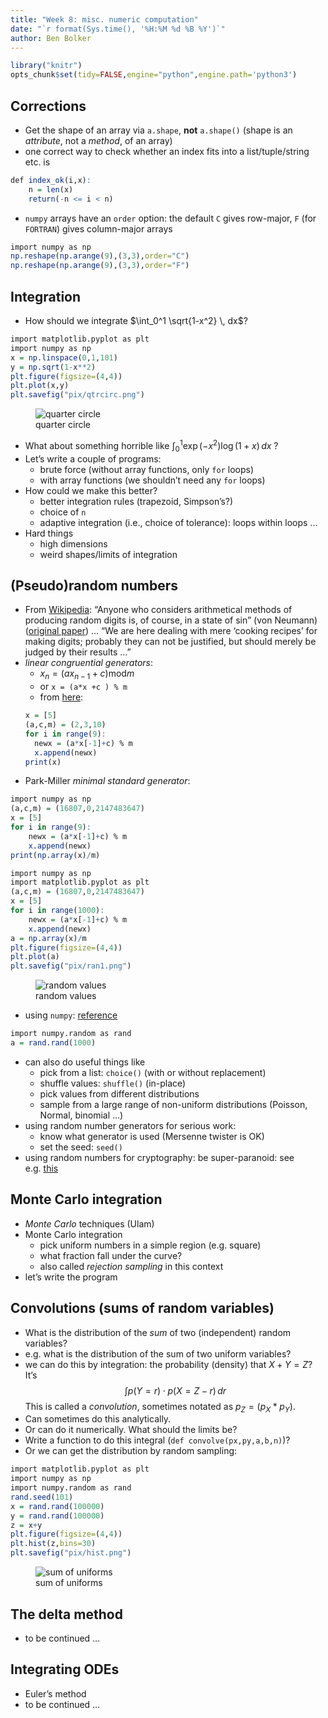 ```yaml
---
title: "Week 8: misc. numeric computation"
date: "`r format(Sys.time(), '%H:%M %d %B %Y')`"
author: Ben Bolker
---
```


```r
library("knitr")
opts_chunk$set(tidy=FALSE,engine="python",engine.path='python3')
```


## Corrections

* Get the shape of an array via `a.shape`, **not** `a.shape()` (shape is an *attribute*, not a *method*, of an array)
* one correct way to check whether an index fits into a list/tuple/string etc. is 
```r
def index_ok(i,x):
    n = len(x)
    return(-n <= i < n)
```
* `numpy` arrays have an `order` option: the default `C` gives row-major, `F` (for `FORTRAN`) gives column-major arrays
```r
import numpy as np
np.reshape(np.arange(9),(3,3),order="C")
np.reshape(np.arange(9),(3,3),order="F")
```

## Integration

* How should we integrate $\int_0^1 \sqrt{1-x^2} \, dx$?
```r
import matplotlib.pyplot as plt
import numpy as np
x = np.linspace(0,1,101)
y = np.sqrt(1-x**2)
plt.figure(figsize=(4,4))
plt.plot(x,y)
plt.savefig("pix/qtrcirc.png")
```
![quarter circle](pix/qtrcirc.png)

* What about something horrible like $\int_0^1 \exp(-x^2) \log(1+x) \, dx$ ?
* Let's write a couple of programs:
    * brute force (without array functions, only `for` loops)
	* with array functions (we shouldn't need any `for` loops)
* How could we make this better?
    * better integration rules (trapezoid, Simpson's?)
    * choice of `n`
	* adaptive integration (i.e., choice of tolerance): loops within loops ...
* Hard things
    * high dimensions
	* weird shapes/limits of integration

## (Pseudo)random numbers

* From [Wikipedia](http://en.wikipedia.org/wiki/Pseudorandom_number_generator): "Anyone who considers arithmetical methods of producing random digits is, of course, in a state of sin" (von Neumann) ([original paper](https://dornsifecms.usc.edu/assets/sites/520/docs/VonNeumann-ams12p36-38.pdf)) ... "We are here dealing with mere 'cooking recipes' for making digits; probably they can not be justified, but should merely be judged by their results ..."
* *linear congruential generators*:
    * $x_n = (a x_{n-1} + c) \textrm{mod} m$
	* or `x = (a*x +c ) % m`
	* from [here](http://www.eternallyconfuzzled.com/tuts/algorithms/jsw_tut_rand.aspx):
```r
x = [5]
(a,c,m) = (2,3,10)
for i in range(9):
    newx = (a*x[-1]+c) % m
    x.append(newx)
print(x)
```
* Park-Miller *minimal standard generator*:
```r
import numpy as np
(a,c,m) = (16807,0,2147483647)
x = [5]
for i in range(9):
    newx = (a*x[-1]+c) % m
    x.append(newx)
print(np.array(x)/m)
```

```r
import numpy as np
import matplotlib.pyplot as plt
(a,c,m) = (16807,0,2147483647)
x = [5]
for i in range(1000):
    newx = (a*x[-1]+c) % m
    x.append(newx)
a = np.array(x)/m
plt.figure(figsize=(4,4))
plt.plot(a)
plt.savefig("pix/ran1.png")
```
![random values](pix/ran1.png)

* using `numpy`: [reference](http://docs.scipy.org/doc/numpy/reference/routines.random.html)
```r
import numpy.random as rand
a = rand.rand(1000)
```
* can also do useful things like
   * pick from a list: `choice()` (with or without replacement)
   * shuffle values: `shuffle()` (in-place)
   * pick values from different distributions
   * sample from a large range of non-uniform distributions (Poisson, Normal, binomial ...)
* using random number generators for serious work:
   * know what generator is used (Mersenne twister is OK)
   * set the seed: `seed()`
* using random numbers for cryptography: be super-paranoid: see e.g. [this](http://stackoverflow.com/questions/20936993/how-can-i-create-a-random-number-that-is-cryptographically-secure-in-python)

## Monte Carlo integration

* *Monte Carlo* techniques (Ulam)
* Monte Carlo integration
    * pick uniform numbers in a simple region (e.g. square)
	* what fraction fall under the curve?
    * also called *rejection sampling* in this context
* let's write the program

## Convolutions (sums of random variables)

* What is the distribution of the *sum* of two (independent) random variables?
* e.g. what is the distribution of the sum of two uniform variables?
* we can do this by integration: the probability (density) that $X+Y=Z$?  It's
$$
\int p(Y=r) \cdot p(X=Z-r) \, dr
$$
This is called a *convolution*, sometimes notated as $p_Z = (p_X * p_Y)$.
* Can sometimes do this analytically.
* Or can do it numerically. What should the limits be?
* Write a function to do this integral (`def convolve(px,py,a,b,n)`)?
* Or we can get the distribution by random sampling:
```r
import matplotlib.pyplot as plt
import numpy as np
import numpy.random as rand
rand.seed(101)
x = rand.rand(100000)
y = rand.rand(100000)
z = x+y
plt.figure(figsize=(4,4))
plt.hist(z,bins=30)
plt.savefig("pix/hist.png")
```
![sum of uniforms](pix/hist.png)

## The delta method

* to be continued ...

## Integrating ODEs

* Euler's method
* to be continued ...
